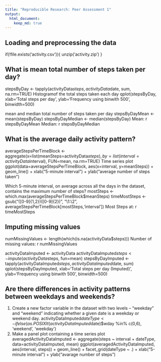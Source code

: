 ```yaml
---
title: "Reproducible Research: Peer Assessment 1"
output: 
  html_document:
    keep_md: true
---
```



## Loading and preprocessing the data

if(!file.exists('activity.csv')){
    unzip('activity.zip')
}


## What is mean total number of steps taken per day?
stepsByDay <- tapply(activityData$steps, activityData$date, sum, na.rm=TRUE)
Histogramof the total steps taken each day
qplot(stepsByDay, xlab='Total steps per day', ylab='Frequency using binwith 500', binwidth=500)

mean and median total number of steps taken per day
stepsByDayMean <- mean(stepsByDay)
stepsByDayMedian <- median(stepsByDay)
Mean: r stepsByDayMean
Median: r stepsByDayMedian

## What is the average daily activity pattern?
 averageStepsPerTimeBlock <- aggregate(x=list(meanSteps=activityData$steps), by=list(interval=activityData$interval), FUN=mean, na.rm=TRUE)
Time series plot 
 ggplot(data=averageStepsPerTimeBlock, aes(x=interval, y=meanSteps)) +
    geom_line() +
    xlab("5-minute interval") +
    ylab("average number of steps taken")
    
   Which 5-minute interval, on average across all the days in the dataset, contains the maximum number of steps? 
    mostSteps <- which.max(averageStepsPerTimeBlock$meanSteps)
timeMostSteps <-  gsub("([0-9]{1,2})([0-9]{2})", "\\1:\\2", averageStepsPerTimeBlock[mostSteps,'interval'])
Most Steps at: r timeMostSteps

## Imputing missing values
numMissingValues <- length(which(is.na(activityData$steps)))
Number of missing values: r numMissingValues

activityDataImputed <- activityData
activityDataImputed$steps <- impute(activityData$steps, fun=mean)
stepsByDayImputed <- tapply(activityDataImputed$steps, activityDataImputed$date, sum)
qplot(stepsByDayImputed, xlab='Total steps per day (Imputed)', ylab='Frequency using binwith 500', binwidth=500)

## Are there differences in activity patterns between weekdays and weekends?
1. Create a new factor variable in the dataset with two levels – “weekday” and “weekend” indicating whether a given date is a weekday or weekend day.
activityDataImputed$dateType <-  ifelse(as.POSIXlt(activityDataImputed$date)$wday %in% c(0,6), 'weekend', 'weekday')
2. Make a panel plot containing a time series plot
averagedActivityDataImputed <- aggregate(steps ~ interval + dateType, data=activityDataImputed, mean)
ggplot(averagedActivityDataImputed, aes(interval, steps)) + 
    geom_line() + 
    facet_grid(dateType ~ .) +
    xlab("5-minute interval") + 
    ylab("avarage number of steps")
